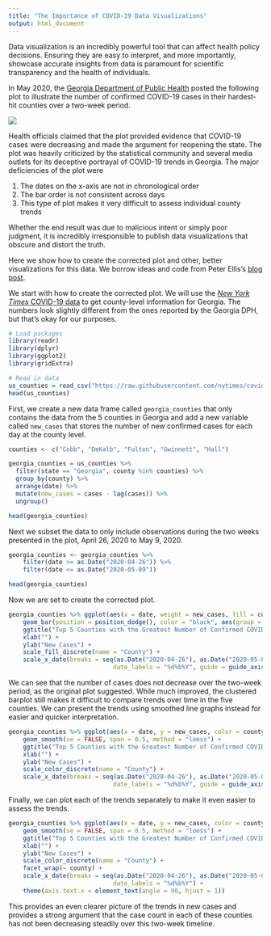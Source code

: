 ```yaml
---
title: "The Importance of COVID-19 Data Visualizations"
output: html_document
---
```


Data visualization is an incredibly powerful tool that can affect health policy decisions. Ensuring they are easy to interpret, and more importantly, showcase accurate insights from data is paramount for scientific transparency and the health of individuals. 

In May 2020, the [Georgia Department of Public Health](https://dph.georgia.gov/covid-19-daily-status-report) posted the following plot to illustrate the number of confirmed COVID-19 cases in their hardest-hit counties over a two-week period. 

![](georgia_dph_bad.png)

Health officials claimed that the plot provided evidence that COVID-19 cases were decreasing and made the argument for reopening the state. The plot was heavily criticized by the statistical community and several media outlets for its deceptive portrayal of COVID-19 trends in Georgia. The major deficiencies of the plot were

1. The dates on the x-axis are not in chronological order
2. The bar order is not consistent across days
3. This type of plot makes it very difficult to assess individual county trends

Whether the end result was due to malicious intent or simply poor judgment, it is incredibly irresponsible to publish data visualizations that obscure and distort the truth. 

Here we show how to create the corrected plot and other, better visualizations for this data. We borrow ideas and code from Peter Ellis's [blog post](http://freerangestats.info/blog/2020/05/23/ordering-in-bar-charts). 

We start with how to create the corrected plot. We will use the [*New York Times* COVID-19 data](https://github.com/nytimes/covid-19-data) to get county-level information for Georgia. The numbers look slightly different from the ones reported by the Georgia DPH, but that's okay for our purposes.

```r
# Load packages
library(readr)
library(dplyr)
library(ggplot2)
library(gridExtra)
```

```r
# Read in data
us_counties = read_csv("https://raw.githubusercontent.com/nytimes/covid-19-data/master/us-counties.csv")
head(us_counties)
```


First, we create a new data frame called `georgia_counties` that only contains the data from the 5 counties in Georgia and add a new variable called `new_cases` that stores the number of new confirmed cases for each day at the county level.

```r
counties <- c("Cobb", "DeKalb", "Fulton", "Gwinnett", "Hall")

georgia_counties = us_counties %>%
  filter(state == "Georgia", county %in% counties) %>%
  group_by(county) %>%
  arrange(date) %>%
  mutate(new_cases = cases - lag(cases)) %>% 
  ungroup()

head(georgia_counties)
```

Next we subset the data to only include observations during the two weeks presented in the plot, April 26, 2020 to May 9, 2020.  

```r
georgia_counties <- georgia_counties %>% 
	filter(date >= as.Date("2020-04-26")) %>%
	filter(date <= as.Date("2020-05-09"))

head(georgia_counties)
```

Now we are set to create the corrected plot. 

```r
georgia_counties %>% ggplot(aes(x = date, weight = new_cases, fill = county)) +
	geom_bar(position = position_dodge(), color = "black", aes(group = county)) + 
	ggtitle("Top 5 Counties with the Greatest Number of Confirmed COVID-19 Cases") +
	xlab("") + 
	ylab("New Cases") +
	scale_fill_discrete(name = "County") +
	scale_x_date(breaks = seq(as.Date("2020-04-26"), as.Date("2020-05-09"), by="1 day"),
							 date_labels = "%d%b%Y", guide = guide_axis(n.dodge = 2))
```

We can see that the number of cases does not decrease over the two-week period, as the original plot suggested. While much improved, the clustered barplot still makes it difficult to compare trends over time in the five counties. We can present the trends using smoothed line graphs instead for easier and quicker interpretation.

```r
georgia_counties %>% ggplot(aes(x = date, y = new_cases, color = county)) +
	geom_smooth(se = FALSE, span = 0.5, method = "loess") +
	ggtitle("Top 5 Counties with the Greatest Number of Confirmed COVID-19 Cases") +
	xlab("") + 
	ylab("New Cases") +
	scale_color_discrete(name = "County") +
	scale_x_date(breaks = seq(as.Date("2020-04-26"), as.Date("2020-05-09"), by="1 day"),
							 date_labels = "%d%b%Y", guide = guide_axis(n.dodge = 2))
```


Finally, we can plot each of the trends separately to make it even easier to assess the trends. 

```r
georgia_counties %>% ggplot(aes(x = date, y = new_cases, color = county)) +
	geom_smooth(se = FALSE, span = 0.5, method = "loess") + 
	ggtitle("Top 5 Counties with the Greatest Number of Confirmed COVID-19 Cases") +
	xlab("") + 
	ylab("New Cases") +
	scale_color_discrete(name = "County") +
	facet_wrap(~ county) +
	scale_x_date(breaks = seq(as.Date("2020-04-26"), as.Date("2020-05-09"), by="1 day"), 
							 date_labels = "%d%b%Y") +
	theme(axis.text.x = element_text(angle = 90, hjust = 1))
```

This provides an even clearer picture of the trends in new cases and provides a strong argument that the case count in each of these counties has not been decreasing steadily over this two-week timeline. 








